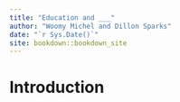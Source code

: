 ```yaml
--- 
title: "Education and ___"
author: "Woomy Michel and Dillon Sparks"
date: "`r Sys.Date()`"
site: bookdown::bookdown_site
---
```


# Introduction

